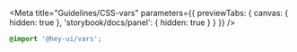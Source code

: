 

<Meta
  title="Guidelines/CSS-vars"
  parameters={{ previewTabs: { canvas: { hidden: true }, 'storybook/docs/panel': { hidden: true } } }}
/>

<!-- Docs -->

<ComponentHeader
  name="vars"
  version={version}
  package="@hey-ui/vars"
  stage={3}
/>

```css
@import '@hey-ui/vars';
```
